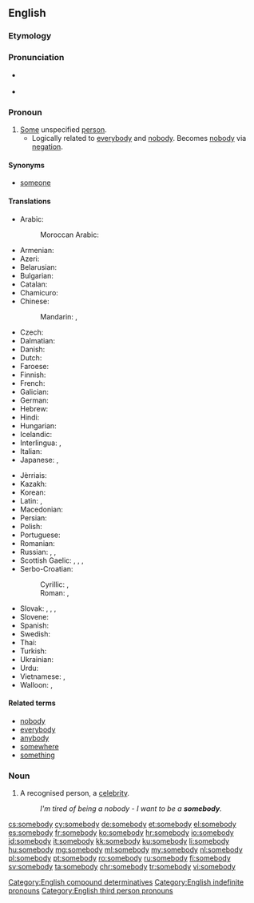 ==English==

===Etymology===
{{compound|some|body}}

===Pronunciation===
* {{a|US}} {{IPA|/ˈsʌmbədi/|/ˈsʌmbɑdi/}}
* {{audio|en-us-somebody.ogg|Audio (US)}}

===Pronoun===
{{en-pron}}

# [[some|Some]] unspecified [[person]].
#* Logically related to [[everybody]] and [[nobody]]. Becomes [[nobody]] via [[negation]].

====Synonyms====
* [[someone]]

====Translations====
{{trans-top|some unspecified person}}
* Arabic: {{t+|ar|أحد|m|tr=ʾáḥad|sc=Arab}}
*: Moroccan Arabic: {{tø|ary|شِواحد|tr=šiwaḥed}}
* Armenian: {{t+|hy|մեկ|alt=մեկը|tr=mekë}}
* Azeri: {{t+|az|kimsə}}
* Belarusian: {{t-|be|хтось|m|tr=xtos’|sc=Cyrl}}
* Bulgarian: {{t-|bg|някой|m|tr=njakoj|sc=Cyrl}}
* Catalan: {{t+|ca|algú}}
* Chamicuro: {{tø|ccc|ana'shanaye}}
* Chinese:
*: Mandarin: {{t|cmn|有人|tr=yǒurén|sc=Hani}}, {{t-|cmn|某人|tr=mǒurén|sc=Hani}}
* Czech: {{t+|cs|někdo|m}}
* Dalmatian: {{tø|dlm|čertjoin}}
* Danish: {{t+|da|nogen}}
* Dutch: {{t+|nl|iemand}}
* Faroese: {{t-|fo|onkur}}
* Finnish: {{t+|fi|joku}}
* French: {{t+|fr|quelqu'un}}
* Galician: {{t+|gl|alguén}}
* German: {{t+|de|jemand}}
* Hebrew: {{t-|he|מישהו|m|tr=míshehu|sc=Hebr}}
* Hindi: {{t-|hi|कोई|tr=koī|sc=Deva}}
* Hungarian: {{t+|hu|valaki}}
* Icelandic: {{t+|is|einhver|m}}
* Interlingua: {{t-|ia|alicuno}}, {{t-|ia|alcuno}}
* Italian: {{t+|it|qualcuno}}
* Japanese: {{t-|ja|誰か|tr=だれか, dareka}}, {{t-|ja|ある人|tr=あるひと, aruhito|sc=Jpan}}
{{trans-mid}}
* Jèrriais: {{tø|roa-jer|tchitch'un}}
* Kazakh: {{t|kk|біреу|tr=birew|sc=Cyrl}}
* Korean: {{t-|ko|누군가|tr=nugunga|sc=Hang}}
* Latin: {{t+|la|aliquis|m|f}}, {{t-|la|aliquid|n}}
* Macedonian: {{t-|mk|некој|m|tr=nékoj|sc=Cyrl}}
* Persian: {{t+|fa|کسی|tr=kasi}}
* Polish: {{t+|pl|ktoś|m}}
* Portuguese: {{t+|pt|alguém}}
* Romanian: {{t+|ro|cineva}}
* Russian: {{t+|ru|кто-то|m|tr=któ-to}}, {{t+|ru|некто|m|tr=nékto|sc=Cyrl}}, {{t+|ru|кое-кто|m|tr=kóje-któ|sc=Cyrl}}
* Scottish Gaelic: {{t-|gd|cuideigin}}, {{qualifier|male}} {{t-|gd|duin'-eigin}}, {{qualifier|male}} {{t-|gd|feareigin}}, {{qualifier|female}} {{t-|gd|tè-eigin}}
* Serbo-Croatian:
*: Cyrillic: {{qualifier|Bosnian, Serbian}} {{t-|sh|неко|m|sc=Cyrl}}, {{qualifier|Croatian}} {{t-|sh|нетко|m|sc=Cyrl}}
*: Roman: {{qualifier|Bosnian, Serbian}} {{t-|sh|neko|m}}, {{qualifier|Croatian}} {{t-|sh|netko|m}}
* Slovak: {{t-|sk|niekto|m}}, {{t-|sk|dakto|m}}, {{t-|sk|voľakto}}, {{t-|sk|ktosi}}
* Slovene: {{t-|sl|nekdó}}
* Spanish: {{t+|es|alguien}}
* Swedish: {{t+|sv|någon}}
* Thai: {{t-|th|บางคน|tr=baang kon|sc=Thai}}
* Turkish: {{t+|tr|kimse}}
* Ukrainian: {{t+|uk|хтось|m|tr=xtos’|sc=Cyrl}}
* Urdu: {{t-|ur|کوئی|tr=koī|sc=ur-Arab}}
* Vietnamese: {{t-|vi|một người nào đó}}, {{t+|vi|có người}}
* Walloon: {{t+|wa|ene sakî}}, {{t-|wa|kéconk}}
{{trans-bottom}}

====Related terms====
* [[nobody]]
* [[everybody]]
* [[anybody]]
* [[somewhere]]
* [[something]]

===Noun===
{{en-noun|somebodies}}

# A recognised person, a [[celebrity]].
#: ''I'm tired of being a nobody - I want to be a '''somebody'''.''

[[Category:English compound determinatives]]
[[Category:English indefinite pronouns]]
[[Category:English third person pronouns]]

[[cs:somebody]]
[[cy:somebody]]
[[de:somebody]]
[[et:somebody]]
[[el:somebody]]
[[es:somebody]]
[[fr:somebody]]
[[ko:somebody]]
[[hr:somebody]]
[[io:somebody]]
[[id:somebody]]
[[it:somebody]]
[[kk:somebody]]
[[ku:somebody]]
[[li:somebody]]
[[hu:somebody]]
[[mg:somebody]]
[[ml:somebody]]
[[my:somebody]]
[[nl:somebody]]
[[pl:somebody]]
[[pt:somebody]]
[[ro:somebody]]
[[ru:somebody]]
[[fi:somebody]]
[[sv:somebody]]
[[ta:somebody]]
[[chr:somebody]]
[[tr:somebody]]
[[vi:somebody]]